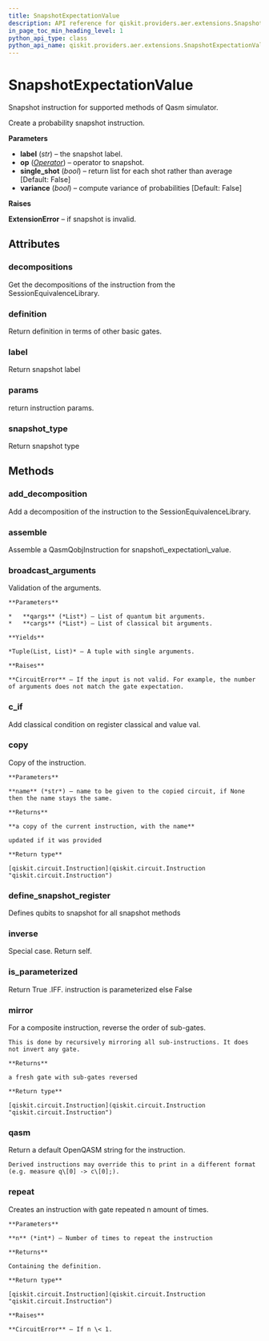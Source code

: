 ```yaml
---
title: SnapshotExpectationValue
description: API reference for qiskit.providers.aer.extensions.SnapshotExpectationValue
in_page_toc_min_heading_level: 1
python_api_type: class
python_api_name: qiskit.providers.aer.extensions.SnapshotExpectationValue
---
```


# SnapshotExpectationValue

<Class id="qiskit.providers.aer.extensions.SnapshotExpectationValue" isDedicatedPage={true} github="https://github.com/qiskit/qiskit-aer/tree/stable/0.5/qiskit/providers/aer/extensions/snapshot_expectation_value.py" signature="SnapshotExpectationValue(label, op, single_shot=False, variance=False)" modifiers="class">
  Snapshot instruction for supported methods of Qasm simulator.

  Create a probability snapshot instruction.

  **Parameters**

  *   **label** (*str*) – the snapshot label.
  *   **op** ([*Operator*](qiskit.quantum_info.Operator "qiskit.quantum_info.Operator")) – operator to snapshot.
  *   **single\_shot** (*bool*) – return list for each shot rather than average \[Default: False]
  *   **variance** (*bool*) – compute variance of probabilities \[Default: False]

  **Raises**

  **ExtensionError** – if snapshot is invalid.

  ## Attributes

  ### decompositions

  <Attribute id="qiskit.providers.aer.extensions.SnapshotExpectationValue.decompositions">
    Get the decompositions of the instruction from the SessionEquivalenceLibrary.
  </Attribute>

  ### definition

  <Attribute id="qiskit.providers.aer.extensions.SnapshotExpectationValue.definition">
    Return definition in terms of other basic gates.
  </Attribute>

  ### label

  <Attribute id="qiskit.providers.aer.extensions.SnapshotExpectationValue.label">
    Return snapshot label
  </Attribute>

  ### params

  <Attribute id="qiskit.providers.aer.extensions.SnapshotExpectationValue.params">
    return instruction params.
  </Attribute>

  ### snapshot\_type

  <Attribute id="qiskit.providers.aer.extensions.SnapshotExpectationValue.snapshot_type">
    Return snapshot type
  </Attribute>

  ## Methods

  ### add\_decomposition

  <Function id="qiskit.providers.aer.extensions.SnapshotExpectationValue.add_decomposition" signature="SnapshotExpectationValue.add_decomposition(decomposition)">
    Add a decomposition of the instruction to the SessionEquivalenceLibrary.
  </Function>

  ### assemble

  <Function id="qiskit.providers.aer.extensions.SnapshotExpectationValue.assemble" signature="SnapshotExpectationValue.assemble()">
    Assemble a QasmQobjInstruction for snapshot\_expectation\_value.
  </Function>

  ### broadcast\_arguments

  <Function id="qiskit.providers.aer.extensions.SnapshotExpectationValue.broadcast_arguments" signature="SnapshotExpectationValue.broadcast_arguments(qargs, cargs)">
    Validation of the arguments.

    **Parameters**

    *   **qargs** (*List*) – List of quantum bit arguments.
    *   **cargs** (*List*) – List of classical bit arguments.

    **Yields**

    *Tuple(List, List)* – A tuple with single arguments.

    **Raises**

    **CircuitError** – If the input is not valid. For example, the number of arguments does not match the gate expectation.
  </Function>

  ### c\_if

  <Function id="qiskit.providers.aer.extensions.SnapshotExpectationValue.c_if" signature="SnapshotExpectationValue.c_if(classical, val)">
    Add classical condition on register classical and value val.
  </Function>

  ### copy

  <Function id="qiskit.providers.aer.extensions.SnapshotExpectationValue.copy" signature="SnapshotExpectationValue.copy(name=None)">
    Copy of the instruction.

    **Parameters**

    **name** (*str*) – name to be given to the copied circuit, if None then the name stays the same.

    **Returns**

    **a copy of the current instruction, with the name**

    updated if it was provided

    **Return type**

    [qiskit.circuit.Instruction](qiskit.circuit.Instruction "qiskit.circuit.Instruction")
  </Function>

  ### define\_snapshot\_register

  <Function id="qiskit.providers.aer.extensions.SnapshotExpectationValue.define_snapshot_register" signature="SnapshotExpectationValue.define_snapshot_register(circuit, label, qubits=None)" modifiers="static">
    Defines qubits to snapshot for all snapshot methods
  </Function>

  ### inverse

  <Function id="qiskit.providers.aer.extensions.SnapshotExpectationValue.inverse" signature="SnapshotExpectationValue.inverse()">
    Special case. Return self.
  </Function>

  ### is\_parameterized

  <Function id="qiskit.providers.aer.extensions.SnapshotExpectationValue.is_parameterized" signature="SnapshotExpectationValue.is_parameterized()">
    Return True .IFF. instruction is parameterized else False
  </Function>

  ### mirror

  <Function id="qiskit.providers.aer.extensions.SnapshotExpectationValue.mirror" signature="SnapshotExpectationValue.mirror()">
    For a composite instruction, reverse the order of sub-gates.

    This is done by recursively mirroring all sub-instructions. It does not invert any gate.

    **Returns**

    a fresh gate with sub-gates reversed

    **Return type**

    [qiskit.circuit.Instruction](qiskit.circuit.Instruction "qiskit.circuit.Instruction")
  </Function>

  ### qasm

  <Function id="qiskit.providers.aer.extensions.SnapshotExpectationValue.qasm" signature="SnapshotExpectationValue.qasm()">
    Return a default OpenQASM string for the instruction.

    Derived instructions may override this to print in a different format (e.g. measure q\[0] -> c\[0];).
  </Function>

  ### repeat

  <Function id="qiskit.providers.aer.extensions.SnapshotExpectationValue.repeat" signature="SnapshotExpectationValue.repeat(n)">
    Creates an instruction with gate repeated n amount of times.

    **Parameters**

    **n** (*int*) – Number of times to repeat the instruction

    **Returns**

    Containing the definition.

    **Return type**

    [qiskit.circuit.Instruction](qiskit.circuit.Instruction "qiskit.circuit.Instruction")

    **Raises**

    **CircuitError** – If n \< 1.
  </Function>
</Class>

